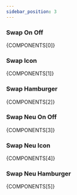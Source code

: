 ```yaml
---
sidebar_position: 3
---
```



### Swap On Off

<CodePreview>{COMPONENTS[0]}</CodePreview>

### Swap Icon

<CodePreview>{COMPONENTS[1]}</CodePreview>

### Swap Hamburger

<CodePreview>{COMPONENTS[2]}</CodePreview>

### Swap Neu On Off

<CodePreview>{COMPONENTS[3]}</CodePreview>

### Swap Neu Icon

<CodePreview>{COMPONENTS[4]}</CodePreview>

### Swap Neu Hamburger

<CodePreview>{COMPONENTS[5]}</CodePreview>
